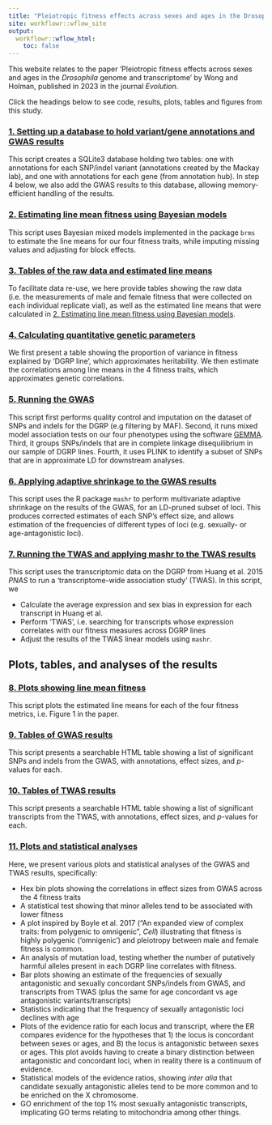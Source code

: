 ```yaml
---
title: "Pleiotropic fitness effects across sexes and ages in the Drosophila genome and transcriptome"
site: workflowr::wflow_site
output:
  workflowr::wflow_html:
    toc: false
---
```


This website relates to the paper 'Pleiotropic fitness effects across sexes and ages in the _Drosophila_ genome and transcriptome' by Wong and Holman, published in 2023 in the journal _Evolution_.

Click the headings below to see code, results, plots, tables and figures from this study. 

### [1. Setting up a database to hold variant/gene annotations and GWAS results](make_annotation_database.html)

This script creates a SQLite3 database holding two tables: one with annotations for each SNP/indel variant (annotations created by the Mackay lab), and one with annotations for each gene (from annotation hub). In step 4 below, we also add the GWAS results to this database, allowing memory-efficient handling of the results. 

### [2. Estimating line mean fitness using Bayesian models](get_predicted_line_means.html)

This script uses Bayesian mixed models implemented in the package `brms` to estimate the line means for our four fitness traits, while imputing missing values and adjusting for block effects.

### [3. Tables of the raw data and estimated line means](raw_data_and_line_means.html)

To facilitate data re-use, we here provide tables showing the raw data (i.e. the measurements of male and female fitness that were collected on each individual replicate vial), as well as the estimated line means that were calculated in [2. Estimating line mean fitness using Bayesian models](get_predicted_line_means.html).

### [4. Calculating quantitative genetic parameters](quant_genetics.html)

We first present a table showing the proportion of variance in fitness explained by 'DGRP line', which approximates heritability. We then estimate the correlations among line means in the 4 fitness traits, which approximates genetic correlations.

### [5. Running the GWAS](perform_gwas.html)

This script first performs quality control and imputation on the dataset of SNPs and indels for the DGRP (e.g filtering by MAF). Second, it runs mixed model association tests on our four phenotypes using the software [GEMMA](http://www.xzlab.org/software/GEMMAmanual.pdf). Third, it groups SNPs/indels that are in complete linkage disequilibrium in our sample of DGRP lines. Fourth, it uses PLINK to identify a subset of SNPs that are in approximate LD for downstream analyses.

### [6. Applying adaptive shrinkage to the GWAS results](gwas_adaptive_shrinkage.html)

This script uses the R package `mashr` to perform multivariate adaptive shrinkage on the results of the GWAS, for an LD-pruned subset of loci. This produces corrected estimates of each SNP's effect size, and allows estimation of the frequencies of different types of loci (e.g. sexually- or age-antagonistic loci).

### [7. Running the TWAS and applying mashr to the TWAS results](TWAS.html)

This script uses the transcriptomic data on the DGRP from Huang et al. 2015 _PNAS_ to run a 'transcriptome-wide association study' (TWAS). In this script, we

- Calculate the average expression and sex bias in expression for each transcript in Huang et al.
- Perform 'TWAS', i.e. searching for transcripts whose expression correlates with our fitness measures across DGRP lines
- Adjust the results of the TWAS linear models using `mashr`.


## Plots, tables, and analyses of the results

### [8. Plots showing line mean fitness](plot_line_means.html)

This script plots the estimated line means for each of the four fitness metrics, i.e. Figure 1 in the paper.

### [9. Tables of GWAS results](GWAS_tables.html)

This script presents a searchable HTML table showing a list of significant SNPs and indels from the GWAS, with annotations, effect sizes, and $p$-values for each. 

### [10. Tables of TWAS results](TWAS_tables.html)

This script presents a searchable HTML table showing a list of significant transcripts from the TWAS, with annotations, effect sizes, and $p$-values for each. 

### [11. Plots and statistical analyses](plot_models_variant_effects.html)

Here, we present various plots and statistical analyses of the GWAS and TWAS results, specifically:

- Hex bin plots showing the correlations in effect sizes from GWAS across the 4 fitness traits
- A statistical test showing that minor alleles tend to be associated with lower fitness
- A plot inspired by Boyle et al. 2017 ("An expanded view of complex traits: from polygenic to omnigenic", _Cell_) illustrating that fitness is highly polygenic ('omnigenic') and pleiotropy between male and female fitness is common. 
- An analysis of mutation load, testing whether the number of putatively harmful alleles present in each DGRP line correlates with fitness.
- Bar plots showing an estimate of the frequencies of sexually antagonistic and sexually concordant SNPs/indels from GWAS, and transcripts from TWAS (plus the same for age concordant vs age antagonistic variants/transcripts)
- Statistics indicating that the frequency of sexually antagonistic loci declines with age
- Plots of the evidence ratio for each locus and transcript, where the ER compares evidence for the hypotheses that 1) the locus is concordant between sexes or ages, and B) the locus is antagonistic between sexes or ages. This plot avoids having to create a binary distinction between antagonistic and concordant loci, when in reality there is a continuum of evidence.
- Statistical models of the evidence ratios, showing _inter alia_ that candidate sexually antagonistic alleles tend to be more common and to be enriched on the X chromosome.
- GO enrichment of the top 1% most sexually antagonistic transcripts, implicating GO terms relating to mitochondria among other things.  
